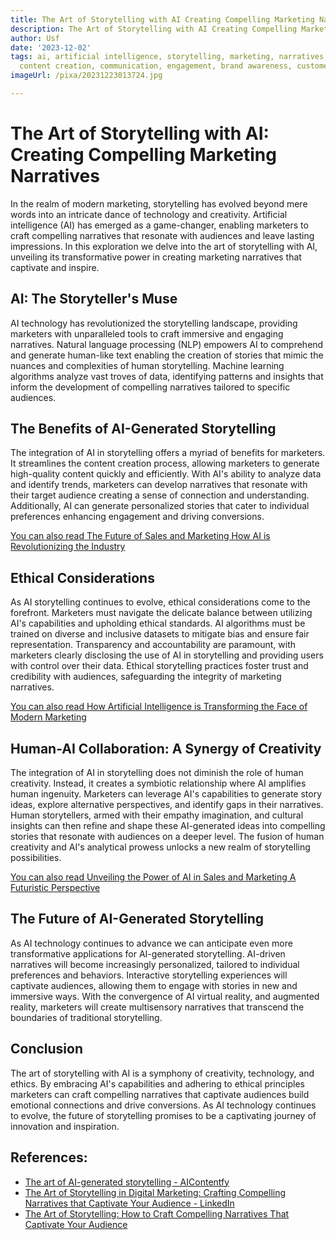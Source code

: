 ```yaml
---
title: The Art of Storytelling with AI Creating Compelling Marketing Narratives
description: The Art of Storytelling with AI Creating Compelling Marketing Narratives
author: Usf
date: '2023-12-02'
tags: ai, artificial intelligence, storytelling, marketing, narratives, compelling,
  content creation, communication, engagement, brand awareness, customer loyalty
imageUrl: /pixa/20231223013724.jpg

---
```

# The Art of Storytelling with AI:  Creating Compelling Marketing Narratives

In  the realm of  modern marketing, storytelling has  evolved  beyond mere words into an intricate dance of  technology  and creativity. Artificial intelligence (AI) has emerged as a game-changer, enabling marketers to craft compelling narratives that resonate with audiences and leave lasting impressions. In this exploration we delve into the art  of storytelling with AI, unveiling its transformative power in creating marketing narratives  that captivate and  inspire.

## AI: The Storyteller's Muse

AI technology has revolutionized the storytelling landscape, providing marketers with  unparalleled tools to craft  immersive and engaging narratives. Natural  language processing (NLP) empowers AI to comprehend and generate human-like  text enabling the creation  of stories that mimic the nuances and complexities  of human storytelling. Machine learning  algorithms analyze vast troves  of data, identifying  patterns and insights that inform  the development of compelling narratives tailored to specific audiences.

## The Benefits of AI-Generated Storytelling

The integration of  AI in storytelling offers a myriad of  benefits for marketers. It  streamlines the content creation process, allowing marketers to generate high-quality content quickly and efficiently. With AI's ability to analyze data and identify trends, marketers can develop narratives that resonate  with their target audience creating a sense of connection and understanding. Additionally,  AI can generate personalized stories that cater to individual preferences enhancing engagement and driving  conversions.

[You can  also read The Future of Sales and Marketing How AI is Revolutionizing the Industry](The%20Future%20of%20Sales%20and%20Marketing%20How%20AI%20is%20Revolutionizing%20the%20Industry)


## Ethical Considerations

As AI storytelling continues to  evolve, ethical considerations come to the forefront. Marketers must navigate the delicate balance  between utilizing AI's capabilities  and upholding ethical standards. AI algorithms must be trained on diverse and inclusive datasets to mitigate  bias and  ensure fair representation. Transparency and accountability are paramount, with marketers clearly disclosing the use of AI in storytelling and  providing users with control over their data. Ethical  storytelling practices foster trust and credibility with audiences, safeguarding the integrity of marketing narratives.

[You can also  read  How Artificial Intelligence is Transforming the Face of Modern Marketing](How%20Artificial%20Intelligence%20is%20Transforming%20the%20Face%20of%20Modern%20Marketing)


##  Human-AI Collaboration: A Synergy of Creativity

The integration of AI in storytelling does not diminish  the role of human creativity. Instead, it creates  a symbiotic relationship where AI amplifies human ingenuity.  Marketers can leverage AI's capabilities to generate story ideas, explore alternative  perspectives, and  identify  gaps in their narratives. Human storytellers, armed with their empathy imagination, and cultural insights can then refine and shape these AI-generated ideas into compelling stories that resonate  with audiences on a deeper level. The fusion of  human creativity and AI's analytical prowess unlocks a new realm of storytelling possibilities.

[You can also read Unveiling  the  Power of AI in Sales and Marketing A Futuristic  Perspective](Unveiling%20the%20Power%20of%20AI%20in%20Sales%20and%20Marketing%20A%20Futuristic%20Perspective)


## The Future of AI-Generated Storytelling

As AI technology continues to advance we can anticipate even more transformative applications for AI-generated  storytelling. AI-driven narratives will become increasingly personalized, tailored to individual preferences and behaviors. Interactive  storytelling experiences will captivate audiences, allowing them to engage with stories in new  and immersive ways. With the convergence of AI virtual reality, and augmented reality, marketers will  create multisensory narratives that transcend the boundaries of traditional storytelling.

## Conclusion

The art of storytelling with AI is a symphony of creativity, technology, and ethics. By embracing AI's capabilities and adhering to ethical principles marketers can craft compelling narratives that captivate audiences build  emotional connections and drive conversions. As  AI technology continues to evolve, the future of  storytelling promises to be a  captivating journey of innovation and inspiration.

## References:
- [The art of AI-generated storytelling - AIContentfy](https://aicontentfy.com/en/blog/art-of-ai-generated-storytelling)
- [The Art of Storytelling in Digital Marketing: Crafting Compelling Narratives that Captivate Your Audience - LinkedIn](https://www.linkedin.com/pulse/art-storytelling-digital-marketing-crafting-compelling-narratives)
- [The Art of Storytelling: How to Craft Compelling Narratives That Captivate Your Audience](https://medium.com/@Future-AI/the-art-of-storytelling-how-to-craft-compelling-narratives-that-captivate-your-audience-89db33858ee6)

